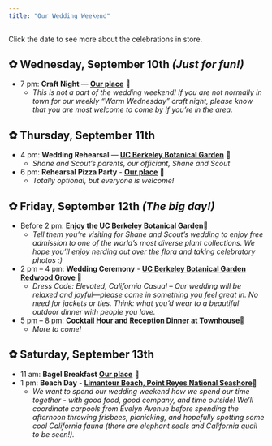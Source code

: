 ```yaml
---
title: "Our Wedding Weekend"
---
```


Click the date to see more about the celebrations in store.

::: {.callout collapse="true"}
## ✿ Wednesday, September 10th *(Just for fun!)*

-   7 pm: **Craft Night** — <a href="https://maps.app.goo.gl/ZjDJ4quR9V2WwYxH9" target="_blank" rel="noopener noreferrer"><strong>Our place</strong></a> 🧶
    -   *This is not a part of the wedding weekend! If you are not normally in town for our weekly "Warm Wednesday" craft night, please know that you are most welcome to come by if you're in the area.*
:::

::: {.callout collapse="true"}
## ✿ Thursday, September 11th

-   4 pm: **Wedding Rehearsal** — <a href="https://maps.app.goo.gl/KK8gGJY2njR5Muki8" target="_blank" rel="noopener noreferrer"><strong>UC Berkeley Botanical Garden</strong></a> 🌿
    -   *Shane and Scout's parents, our officiant, Shane and Scout*
-   6 pm: **Rehearsal Pizza Party** - <a href="https://maps.app.goo.gl/ZjDJ4quR9V2WwYxH9" target="_blank" rel="noopener noreferrer"><strong>Our place</strong></a> 🏡
    -   *Totally optional, but everyone is welcome!*
:::

::: {.callout collapse="true"}
## ✿ Friday, September 12th *(The big day!)*

-   Before 2 pm: <a href="https://maps.app.goo.gl/LyEPk8q4N4b5d8xcA" target="_blank" rel="noopener noreferrer"><strong>Enjoy the UC Berkeley Botanical Garden</strong></a>🌲
    -   *Tell them you're visiting for Shane and Scout's wedding to enjoy free admission to one of the world's most diverse plant collections. We hope you'll enjoy nerding out over the flora and taking celebratory photos :)*
-   2 pm -- 4 pm: **Wedding Ceremony** - <a href="https://maps.app.goo.gl/KK8gGJY2njR5Muki8" target="_blank" rel="noopener noreferrer"><strong>UC Berkeley Botanical Garden Redwood Grove </strong></a> 🧡
    -   *Dress Code: Elevated, California Casual -- Our wedding will be relaxed and joyful---please come in something you feel great in. No need for jackets or ties. Think: what you'd wear to a beautiful outdoor dinner with people you love.*
-   5 pm -- 8 pm: <a href="https://maps.app.goo.gl/wqnLcthzCkejy6ih9" target="_blank" rel="noopener noreferrer"><strong>Cocktail Hour and Reception Dinner at Townhouse</strong></a>🥂
    -   *More to come!*
:::

::: {.callout collapse="true"}
## ✿ Saturday, September 13th

-   11 am: **Bagel Breakfast** <a href="https://maps.app.goo.gl/ZjDJ4quR9V2WwYxH9" target="_blank" rel="noopener noreferrer"><strong>Our place</strong></a> 🥯
-   1 pm: **Beach Day** - <a href="https://maps.app.goo.gl/SFXLGZFNPCnha2uy5" target="_blank" rel="noopener noreferrer"><strong>Limantour Beach, Point Reyes National Seashore</strong></a>🌊
    -   *We want to spend our wedding weekend how we spend our time together - with good food, good company, and time outside! We'll coordinate carpools from Evelyn Avenue before spending the afternoon throwing frisbees, picnicking, and hopefully spotting some cool California fauna (there are elephant seals and California quail to be seen!).*
:::
